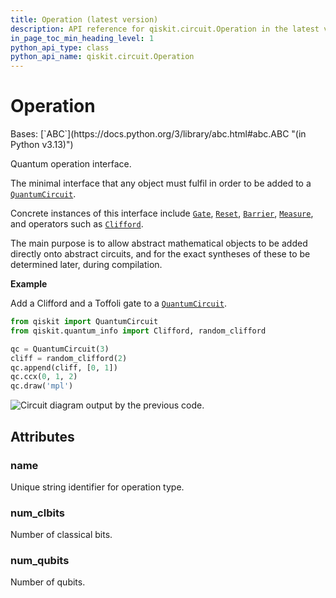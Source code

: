 ```yaml
---
title: Operation (latest version)
description: API reference for qiskit.circuit.Operation in the latest version of qiskit
in_page_toc_min_heading_level: 1
python_api_type: class
python_api_name: qiskit.circuit.Operation
---
```


# Operation

<Class id="qiskit.circuit.Operation" isDedicatedPage={true} github="https://github.com/Qiskit/qiskit/tree/stable/2.2/qiskit/circuit/operation.py#L18-L68" signature="qiskit.circuit.Operation" modifiers="class">
  Bases: [`ABC`](https://docs.python.org/3/library/abc.html#abc.ABC "(in Python v3.13)")

  Quantum operation interface.

  The minimal interface that any object must fulfil in order to be added to a [`QuantumCircuit`](qiskit.circuit.QuantumCircuit "qiskit.circuit.QuantumCircuit").

  Concrete instances of this interface include [`Gate`](qiskit.circuit.Gate "qiskit.circuit.Gate"), [`Reset`](circuit#qiskit.circuit.Reset "qiskit.circuit.Reset"), [`Barrier`](circuit#qiskit.circuit.Barrier "qiskit.circuit.Barrier"), [`Measure`](circuit#qiskit.circuit.Measure "qiskit.circuit.Measure"), and operators such as [`Clifford`](qiskit.quantum_info.Clifford "qiskit.quantum_info.Clifford").

  The main purpose is to allow abstract mathematical objects to be added directly onto abstract circuits, and for the exact syntheses of these to be determined later, during compilation.

  **Example**

  Add a Clifford and a Toffoli gate to a [`QuantumCircuit`](qiskit.circuit.QuantumCircuit "qiskit.circuit.QuantumCircuit").

  ```python
  from qiskit import QuantumCircuit
  from qiskit.quantum_info import Clifford, random_clifford

  qc = QuantumCircuit(3)
  cliff = random_clifford(2)
  qc.append(cliff, [0, 1])
  qc.ccx(0, 1, 2)
  qc.draw('mpl')
  ```

  ![Circuit diagram output by the previous code.](/docs/images/api/qiskit/qiskit-circuit-Operation-1.avif)

  ## Attributes

  ### name

  <Attribute id="qiskit.circuit.Operation.name">
    Unique string identifier for operation type.
  </Attribute>

  ### num\_clbits

  <Attribute id="qiskit.circuit.Operation.num_clbits">
    Number of classical bits.
  </Attribute>

  ### num\_qubits

  <Attribute id="qiskit.circuit.Operation.num_qubits">
    Number of qubits.
  </Attribute>
</Class>

